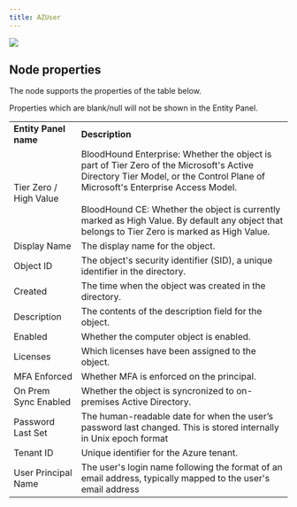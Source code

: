 ```yaml
---
title: AZUser
---
```


<Frame>
  <img src="/hc/article_attachments/18246479746331.png"/>
</Frame>


## Node properties

The node supports the properties of the table below.

<Note>
Properties which are blank/null will not be shown in the Entity Panel.
</Note>

|     |     |
| --- | --- |
| **Entity Panel name** | **Description** |
| Tier Zero / High Value | BloodHound Enterprise: Whether the object is part of Tier Zero of the Microsoft's Active Directory Tier Model, or the Control Plane of Microsoft's Enterprise Access Model.  <br/>  <br/>BloodHound CE: Whether the object is currently marked as High Value. By default any object that belongs to Tier Zero is marked as High Value. |
| Display Name | The display name for the object. |
| Object ID | The object's security identifier (SID), a unique identifier in the directory. |
| Created | The time when the object was created in the directory. |
| Description | The contents of the description field for the object. |
| Enabled | Whether the computer object is enabled. |
| Licenses | Which licenses have been assigned to the object. |
| MFA Enforced | Whether MFA is enforced on the principal. |
| On Prem Sync Enabled | Whether the object is syncronized to on-premises Active Directory. |
| Password Last Set | The human-readable date for when the user’s password last changed. This is stored internally in Unix epoch format |
| Tenant ID | Unique identifier for the Azure tenant. |
| User Principal Name | The user's login name following the format of an email address, typically mapped to the user's email address |

